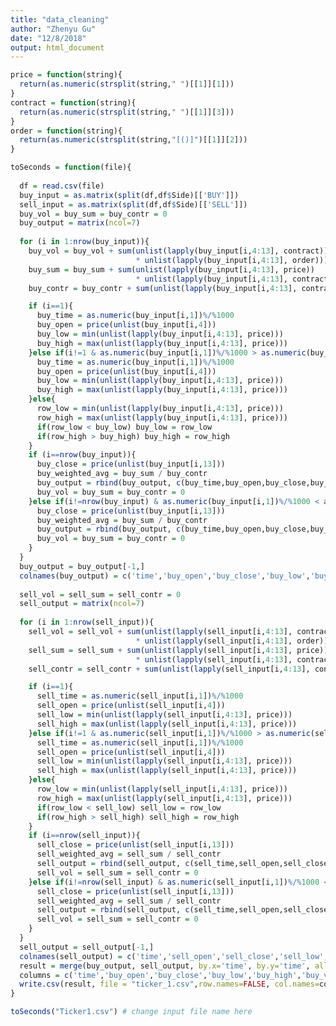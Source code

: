 ```yaml
---
title: "data_cleaning"
author: "Zhenyu Gu"
date: "12/8/2018"
output: html_document
---
```


```r
price = function(string){
  return(as.numeric(strsplit(string," ")[[1]][1]))
}
contract = function(string){
  return(as.numeric(strsplit(string," ")[[1]][3]))
}
order = function(string){
  return(as.numeric(strsplit(string,"[()]")[[1]][2]))
}

toSeconds = function(file){
  
  df = read.csv(file)
  buy_input = as.matrix(split(df,df$Side)[['BUY']])
  sell_input = as.matrix(split(df,df$Side)[['SELL']])
  buy_vol = buy_sum = buy_contr = 0
  buy_output = matrix(ncol=7)
  
  for (i in 1:nrow(buy_input)){
    buy_vol = buy_vol + sum(unlist(lapply(buy_input[i,4:13], contract))
                            * unlist(lapply(buy_input[i,4:13], order)))
    buy_sum = buy_sum + sum(unlist(lapply(buy_input[i,4:13], price))
                            * unlist(lapply(buy_input[i,4:13], contract)))
    buy_contr = buy_contr + sum(unlist(lapply(buy_input[i,4:13], contract)))

    if (i==1){
      buy_time = as.numeric(buy_input[i,1])%/%1000
      buy_open = price(unlist(buy_input[i,4]))
      buy_low = min(unlist(lapply(buy_input[i,4:13], price)))
      buy_high = max(unlist(lapply(buy_input[i,4:13], price)))
    }else if(i!=1 & as.numeric(buy_input[i,1])%/%1000 > as.numeric(buy_input[i-1,1])%/%1000){
      buy_time = as.numeric(buy_input[i,1])%/%1000
      buy_open = price(unlist(buy_input[i,4]))
      buy_low = min(unlist(lapply(buy_input[i,4:13], price)))
      buy_high = max(unlist(lapply(buy_input[i,4:13], price)))
    }else{
      row_low = min(unlist(lapply(buy_input[i,4:13], price)))
      row_high = max(unlist(lapply(buy_input[i,4:13], price)))
      if(row_low < buy_low) buy_low = row_low
      if(row_high > buy_high) buy_high = row_high
    }
    if (i==nrow(buy_input)){
      buy_close = price(unlist(buy_input[i,13]))
      buy_weighted_avg = buy_sum / buy_contr
      buy_output = rbind(buy_output, c(buy_time,buy_open,buy_close,buy_low,buy_high,buy_vol,buy_weighted_avg))
      buy_vol = buy_sum = buy_contr = 0
    }else if(i!=nrow(buy_input) & as.numeric(buy_input[i,1])%/%1000 < as.numeric(buy_input[i+1,1])%/%1000){
      buy_close = price(unlist(buy_input[i,13]))
      buy_weighted_avg = buy_sum / buy_contr
      buy_output = rbind(buy_output, c(buy_time,buy_open,buy_close,buy_low,buy_high,buy_vol,buy_weighted_avg))
      buy_vol = buy_sum = buy_contr = 0
    }
  }
  buy_output = buy_output[-1,]
  colnames(buy_output) = c('time','buy_open','buy_close','buy_low','buy_high','buy_volume','buy_weighted_avg')
  
  sell_vol = sell_sum = sell_contr = 0
  sell_output = matrix(ncol=7)
  
  for (i in 1:nrow(sell_input)){
    sell_vol = sell_vol + sum(unlist(lapply(sell_input[i,4:13], contract))
                            * unlist(lapply(sell_input[i,4:13], order)))
    sell_sum = sell_sum + sum(unlist(lapply(sell_input[i,4:13], price))
                            * unlist(lapply(sell_input[i,4:13], contract)))
    sell_contr = sell_contr + sum(unlist(lapply(sell_input[i,4:13], contract)))

    if (i==1){
      sell_time = as.numeric(sell_input[i,1])%/%1000
      sell_open = price(unlist(sell_input[i,4]))
      sell_low = min(unlist(lapply(sell_input[i,4:13], price)))
      sell_high = max(unlist(lapply(sell_input[i,4:13], price)))
    }else if(i!=1 & as.numeric(sell_input[i,1])%/%1000 > as.numeric(sell_input[i-1,1])%/%1000){
      sell_time = as.numeric(sell_input[i,1])%/%1000
      sell_open = price(unlist(sell_input[i,4]))
      sell_low = min(unlist(lapply(sell_input[i,4:13], price)))
      sell_high = max(unlist(lapply(sell_input[i,4:13], price)))
    }else{
      row_low = min(unlist(lapply(sell_input[i,4:13], price)))
      row_high = max(unlist(lapply(sell_input[i,4:13], price)))
      if(row_low < sell_low) sell_low = row_low
      if(row_high > sell_high) sell_high = row_high
    }
    if (i==nrow(sell_input)){
      sell_close = price(unlist(sell_input[i,13]))
      sell_weighted_avg = sell_sum / sell_contr
      sell_output = rbind(sell_output, c(sell_time,sell_open,sell_close,sell_low,sell_high,sell_vol,sell_weighted_avg))
      sell_vol = sell_sum = sell_contr = 0
    }else if(i!=nrow(sell_input) & as.numeric(sell_input[i,1])%/%1000 < as.numeric(sell_input[i+1,1])%/%1000){
      sell_close = price(unlist(sell_input[i,13]))
      sell_weighted_avg = sell_sum / sell_contr
      sell_output = rbind(sell_output, c(sell_time,sell_open,sell_close,sell_low,sell_high,sell_vol,sell_weighted_avg))
      sell_vol = sell_sum = sell_contr = 0
    }
  }
  sell_output = sell_output[-1,]
  colnames(sell_output) = c('time','sell_open','sell_close','sell_low','sell_high','sell_volume','sell_weighted_avg')
  result = merge(buy_output, sell_output, by.x='time', by.y='time', all.x=TRUE, all.y=TRUE)
  columns = c('time','buy_open','buy_close','buy_low','buy_high','buy_volume','buy_weighted_avg','sell_open','sell_close','sell_low','sell_high','sell_volume','sell_weighted_avg')
  write.csv(result, file = "ticker_1.csv",row.names=FALSE, col.names=columns) # change output file name here
}
```

```r
toSeconds("Ticker1.csv") # change input file name here
```